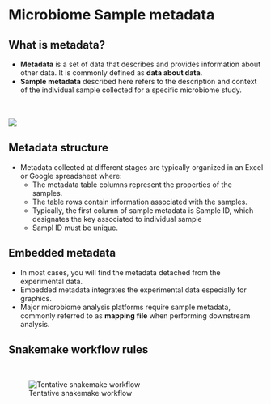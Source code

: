 # Microbiome Sample metadata
## What is metadata?
- <b>Metadata</b> is a set of data that describes and provides information about other data. It is commonly defined as **data about data**.
- **Sample metadata** described here refers to the description and context of the individual sample collected for a specific microbiome study.

<br><br><img src="images/metadata.png"><br>

## Metadata structure
- Metadata collected at different stages are typically organized in an Excel or Google spreadsheet where:
  - The metadata table columns represent the properties of the samples.
  - The table rows contain information associated with the samples.
  - Typically, the first column of sample metadata is Sample ID, which designates the key associated to individual sample
  - Sampl ID must be unique.

## Embedded metadata
- In most cases, you will find the metadata detached from the experimental data.
- Embedded metadata integrates the experimental data especially for graphics.
- Major microbiome analysis platforms require sample metadata, commonly referred to as **mapping file** when performing downstream analysis.


## Snakemake workflow rules

<br>

![Tentative snakemake workflow](dags/rulegraph.svg)

<br>
